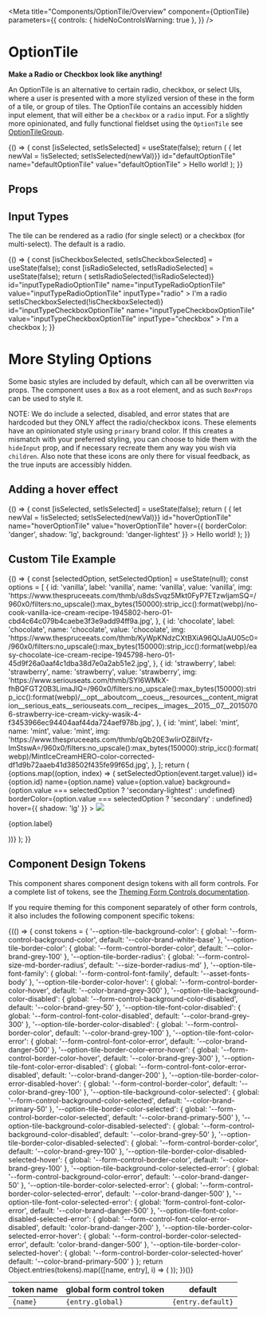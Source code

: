 
<Meta
  title="Components/OptionTile/Overview"
  component={OptionTile}
  parameters={{
    controls: { hideNoControlsWarning: true },
  }}
/>

# OptionTile

**Make a Radio or Checkbox look like anything!**

An OptionTile is an alternative to certain radio, checkbox, or select UIs, where a user is
presented with a more stylized version of these in the form of
a tile, or group of tiles. The OptionTile contains an accessibly hidden input element,
that will either be a `checkbox` or a `radio` input. For a
slightly more opinionated, and fully functional fieldset using the `OptionTile` see
[OptionTileGroup](?path=/docs/components-optiontilegroup-overview--default-story).


<Canvas isExpanded>
  <Story name="Default">
    {() => {
      const [isSelected, setIsSelected] = useState(false);
      return (
        <OptionTile
          isSelected={isSelected}
          onChange={() => { let newVal = !isSelected; setIsSelected(newVal)}}
          id="defaultOptionTile"
          name="defaultOptionTile"
          value="defaultOptionTile"
        >
          Hello world!
        </OptionTile>
      );
    }}
  </Story>
</Canvas>

## Props

<ArgsTable of={OptionTile} />

## Input Types

The tile can be rendered as a radio (for single select) or a checkbox (for multi-select).
The default is a radio.

<Canvas isExpanded>
  <Story name="Input Types">
    {() => {
      const [isCheckboxSelected, setIsCheckboxSelected] = useState(false);
      const [isRadioSelected, setIsRadioSelected] = useState(false);
      return (
        <Box childGap="md">
          <OptionTile
            isSelected={isRadioSelected}
            onChange={() => setIsRadioSelected(!isRadioSelected)}
            id="inputTypeRadioOptionTile"
            name="inputTypeRadioOptionTile"
            value="inputTypeRadioOptionTile"
            inputType="radio"
          >
            I'm a radio
          </OptionTile>
          <OptionTile
            isSelected={isCheckboxSelected}
            onChange={() => setIsCheckboxSelected(!isCheckboxSelected)}
            id="inputTypeCheckboxOptionTile"
            name="inputTypeCheckboxOptionTile"
            value="inputTypeCheckboxOptionTile"
            inputType="checkbox"
          >
            I'm a checkbox
          </OptionTile>
        </Box>
      );
    }}
  </Story>
</Canvas>

# More Styling Options

Some basic styles are included by default, which can all be overwritten via props. The component uses a `Box` as a root element,
and as such `BoxProps` can be used to style it.

NOTE: We do include a selected, disabled, and error states that are hardcoded but they ONLY 
affect the radio/checkbox icons. These elements have an opinionated style using `primary` brand color.
If this creates a mismatch with your preferred styling, you can choose to hide them with the `hideInput`
prop, and if necessary recreate them any way you wish via `children`.
Also note that these icons are only there for visual feedback, as the true inputs are accessibly hidden.

## Adding a hover effect

<Canvas isExpanded>
  <Story name="Hover">
    {() => {
      const [isSelected, setIsSelected] = useState(false);
      return (
        <OptionTile
          isSelected={isSelected}
          onChange={() => { let newVal = !isSelected; setIsSelected(newVal)}}
          id="hoverOptionTile"
          name="hoverOptionTile"
          value="hoverOptionTile"
          hover={{ borderColor: 'danger', shadow: 'lg', background: 'danger-lightest' }}
        >
          Hello world!
        </OptionTile>
      );
    }}
  </Story>
</Canvas>

## Custom Tile Example

<Canvas isExpanded>
  <Story name="Grid">
    {() => {
      const [selectedOption, setSelectedOption] = useState(null);
      const options = [
        {
          id: 'vanilla',
          label: 'vanilla',
          name: 'vanilla',
          value: 'vanilla',
          img: 'https://www.thespruceeats.com/thmb/u8dsSvqz5Mkt0FyP7ETzwljamSQ=/960x0/filters:no_upscale():max_bytes(150000):strip_icc():format(webp)/no-cook-vanilla-ice-cream-recipe-1945802-hero-01-cbd4c64c079b4caebe3f3e9add94ff9a.jpg',
        },
        {
          id: 'chocolate',
          label: 'chocolate',
          name: 'chocolate',
          value: 'chocolate',
          img: 'https://www.thespruceeats.com/thmb/KyWpKNdzCXtBXiA96QlJaAU05c0=/960x0/filters:no_upscale():max_bytes(150000):strip_icc():format(webp)/easy-chocolate-ice-cream-recipe-1945798-hero-01-45d9f26a0aaf4c1dba38d7e0a2ab51e2.jpg',
        },
        {
          id: 'strawberry', 
          label: 'strawberry',
          name: 'strawberry',
          value: 'strawberry',
          img: 'https://www.seriouseats.com/thmb/SYI6WMkX-fhBQFGT20B3LimaJlQ=/960x0/filters:no_upscale():max_bytes(150000):strip_icc():format(webp)/__opt__aboutcom__coeus__resources__content_migration__serious_eats__seriouseats.com__recipes__images__2015__07__20150706-strawberry-ice-cream-vicky-wasik-4-f3453966ec94404aaf44da724aef978b.jpg',
        },
        {
          id: 'mint',
          label: 'mint',
          name: 'mint',
          value: 'mint',
          img: 'https://www.thespruceeats.com/thmb/qQb20E3wIirOZ8ilVfz-ImStswA=/960x0/filters:no_upscale():max_bytes(150000):strip_icc():format(webp)/MintIceCreamHERO-color-corrected-df1d9b72aaeb41d38502f435fe99f65d.jpg',
        },
      ];
      return (
        <Box direction={{ base: 'column', tablet: 'row' }} childGap="md">
          {options.map((option, index) => (
            <OptionTile
              key={option.id}
              hideInput
              padding="0"
              childGap="0"
              direction="column"
              isSelected={option.value === selectedOption}
              onChange={(event) => setSelectedOption(event.target.value)}
              id={option.id}
              name={option.name}
              value={option.value}
              background={option.value === selectedOption ? 'secondary-lightest' : undefined}
              borderColor={option.value === selectedOption ? 'secondary' : undefined}
              hover={{ shadow: 'lg' }}
            >
              <img src={option.img} style={{ objectFit: 'cover', width: '100%', height: '100px' }} />
              <p className="p-md font-family-brand">{option.label}</p>
            </OptionTile>
          ))}
        </Box>
      );
    }}
  </Story>
</Canvas>

## Component Design Tokens

This component shares component design tokens with all form controls. For a complete list of tokens, see the [Theming Form Controls documentation](/docs/theming-form-controls--custom-theme-form).

If you require theming for this component separately of other form controls, it also includes the following component specific tokens:

<table>
  <thead>
    <tr>
      <th>token name</th>
      <th>global form control token</th>
      <th>default</th>
    </tr>
  </thead>
  <tbody>
    {(() => {
      const tokens = {
        '--option-tile-background-color': { global: '--form-control-background-color', default: '--color-brand-white-base' },
        '--option-tile-border-color': { global: '--form-control-border-color', default: '--color-brand-grey-100' },
        '--option-tile-border-radius': { global: '--form-control-size-md-border-radius', default: '--size-border-radius-md' },
        '--option-tile-font-family': { global: '--form-control-font-family', default: '--asset-fonts-body' },
        '--option-tile-border-color-hover': { global: '--form-control-border-color-hover', default: '--color-brand-grey-300' },
        '--option-tile-background-color-disabled': { global: '--form-control-background-color-disabled', default: '--color-brand-grey-50' },
        '--option-tile-font-color-disabled': { global: '--form-control-font-color-disabled', default: '--color-brand-grey-300' },
        '--option-tile-border-color-disabled': { global: '--form-control-border-color', default: '--color-brand-grey-100' },
        '--option-tile-font-color-error': { global: '--form-control-font-color-error', default: '--color-brand-danger-500' },
        '--option-tile-border-color-error-hover': { global: '--form-control-border-color-hover', default: '--color-brand-grey-300' },
        '--option-tile-font-color-error-disabled': { global: '--form-control-font-color-error-disabled', default: '--color-brand-danger-200' },
        '--option-tile-border-color-error-disabled-hover': { global: '--form-control-border-color', default: '--color-brand-grey-100' },
        '--option-tile-background-color-selected': { global: '--form-control-background-color-selected', default: '--color-brand-primary-50' },
        '--option-tile-border-color-selected': { global: '--form-control-border-color-selected', default: '--color-brand-primary-500' },
        '--option-tile-background-color-disabled-selected': { global: '--form-control-background-color-disabled', default: '--color-brand-grey-50' },
        '--option-tile-border-color-disabled-selected': { global: '--form-control-border-color', default: '--color-brand-grey-100' },
        '--option-tile-border-color-disabled-selected-hover': { global: '--form-control-border-color', default: '--color-brand-grey-100' },
        '--option-tile-background-color-selected-error': { global: '--form-control-background-color-error', default: '--color-brand-danger-50' },
        '--option-tile-border-color-selected-error': { global: '--form-control-border-color-selected-error', default: '--color-brand-danger-500' },
        '--option-tile-font-color-selected-error': { global: 'form-control-font-color-error', default: '--color-brand-danger-500' },
        '--option-tile-font-color-disabled-selected-error': { global: '--form-control-font-color-error-disabled', default: 'color-brand-danger-200' },
        '--option-tile-border-color-selected-error-hover': { global: '--form-control-border-color-selected-error', default: 'color-brand-danger-500' },
        '--option-tile-border-color-selected-hover': { global: '--form-control-border-color-selected-hover' default: '--color-brand-primary-500' }
      };
      return Object.entries(tokens).map(([name, entry], i) => (
        <tr key={i}>
          <td>
            <code>{name}</code>
          </td>
          <td>
            <code>{entry.global}</code>
          </td>
          <td>
            <code>{entry.default}</code>
          </td>
        </tr>
      ));
    })()}
  </tbody>
</table>
